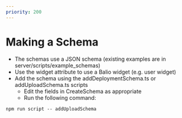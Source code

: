 ```yaml
---
priority: 200
---
```



# Making a Schema


- The schemas use a JSON schema (existing examples are in server/scripts/example_schemas)
- Use the widget attribute to use a Balio widget (e.g. user widget)
- Add the schema using the addDeploymentSchema.ts or addUploadSchema.ts scripts
  - Edit the fields in CreateSchema as appropriate
  - Run the following command:

```
npm run script -- addUploadSchema
```
